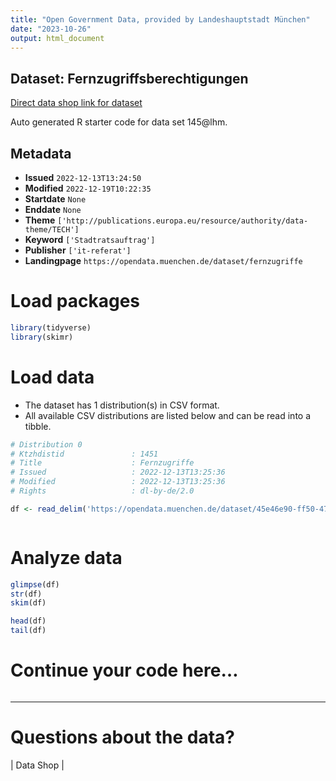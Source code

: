 ```yaml
---
title: "Open Government Data, provided by Landeshauptstadt München"
date: "2023-10-26"
output: html_document
---
```


## Dataset: Fernzugriffsberechtigungen

[Direct data shop link for dataset](https://opendata.muenchen.de/dataset/fernzugriffe)

Auto generated R starter code for data set 145@lhm.

## Metadata

- **Issued** `2022-12-13T13:24:50`
- **Modified** `2022-12-19T10:22:35`
- **Startdate** `None`
- **Enddate** `None`
- **Theme** `['http://publications.europa.eu/resource/authority/data-theme/TECH']`
- **Keyword** `['Stadtratsauftrag']`
- **Publisher** `['it-referat']`
- **Landingpage** `https://opendata.muenchen.de/dataset/fernzugriffe`


# Load packages

```r

library(tidyverse)
library(skimr)

```

# Load data

-   The dataset has 1 distribution(s) in CSV format.
-   All available CSV distributions are listed below and can be read into a tibble.

```r

# Distribution 0
# Ktzhdistid               : 1451
# Title                    : Fernzugriffe
# Issued                   : 2022-12-13T13:25:36
# Modified                 : 2022-12-13T13:25:36
# Rights                   : dl-by-de/2.0

df <- read_delim('https://opendata.muenchen.de/dataset/45e46e90-ff50-47bf-8f13-b334b5262c06/resource/6c9f6138-2a33-4801-9010-ea84b56721b7/download/datensatze-ready.csv')



```

# Analyze data

```r

glimpse(df)
str(df)
skim(df)

head(df)
tail(df)

```

# Continue your code here...

```r

```

------------------------------------------------------------------------

# Questions about the data?

 | Data Shop | 
